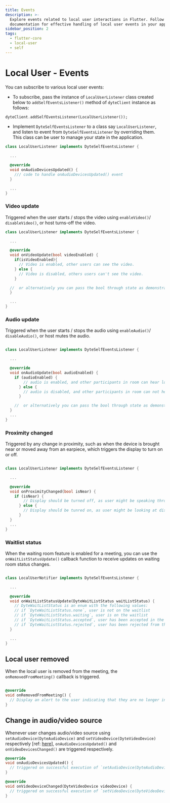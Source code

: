 ```yaml
---
title: Events
description: >-
  Explore events related to local user interactions in Flutter. Follow our
  documentation for effective handling of local user events in your app.
sidebar_position: 2
tags:
  - flutter-core
  - local-user
  - self
---
```


# Local User - Events

You can subscribe to various local user events:

- To subscribe, pass the instance of `LocalUserListener` class created below
  to `addSelfEventsListener()` method of `dyteClient` instance as follows:

```dart {2}
dyteClient.addSelfEventsListener(LocalUserListener());
```

- Implement `DyteSelfEventsListener` to a class say `LocalUserListener`, and
  listen to event from `DyteSelfEventsListener` by overriding them. This class
  can be user to manage your state in the application.

```dart
class LocalUserListener implements DyteSelfEventsListener {

  ...

  @override
  void onAudioDevicesUpdated() {
    /// code to handle onAudioDevicesUpdated() event
  }

  ...
}
```

### Video update

Triggered when the user starts / stops the video using `enableVideo()`/
`disableVideo()`, or host turns-off the video.

```dart
class LocalUserListener implements DyteSelfEventsListener {

  ...

  @override
  void onVideoUpdate(bool videoEnabled) {
    if(isVideoEnabled){
      // Video is enabled, other users can see the video.
    } else {
      // Video is disabled, others users can't see the video.
    }

  //  or alternatively you can pass the bool through state as demonstrated in example app.
  }

  ...
}
```

### Audio update

Triggered when the user starts / stops the audio using `enableAudio()`/
`disableAudio()`, or host mutes the audio.

```dart

class LocalUserListener implements DyteSelfEventsListener {

  ...

  @override
  void onAudioUpdate(bool audioEnabled) {
    if (audioEnabled) {
        // audio is enabled, and other participants in room can hear local user
      } else {
        // audio is disabled, and other participants in room can not hear local user.
      }

    //  or alternatively you can pass the bool through state as demonstrated in example app.
  }
  ...
}
```

### Proximity changed

Triggered by any change in proximity, such as when the device is brought near or moved away from an earpiece, which triggers the display to turn on or off.

```dart

class LocalUserListener implements DyteSelfEventsListener {

  ...

  @override
  void onProximityChanged(bool isNear) {
    if (isNear) {
        // Display should be turned off, as user might be speaking through ear piece
      } else {
        // Display should be tunred on, as user might be looking at display and listening through speaker/earphones.
      }
  }
  ...
}
```

### Waitlist status

When the waiting room feature is enabled for a meeting, you can use the `onWaitListStatusUpdate()` callback function to receive updates on waiting room status changes.

```dart

class LocalUserNotifier implements DyteSelfEventsListener {

  ...

  @override
  void onWaitListStatusUpdate(DyteWaitListStatus waitListStatus) {
    // DyteWaitListStatus is an enum with the following values:
    // if `DyteWaitListStatus.none`, user is not on the waitlist
    // if `DyteWaitListStatus.waiting`, user is on the waitlist
    // if `DyteWaitListStatus.accepted`, user has been accepted in the meeting.
    // if `DyteWaitListStatus.rejected`, user has been rejected from the meeting.
  }

  ...
}
```

## Local user removed

When the local user is removed from the meeting, the `onRemovedFromMeeting()` callback is triggered.

```dart

@override
void onRemovedFromMeeting() {
  // Display an alert to the user indicating that they are no longer in the meeting.
}
```

## Change in audio/video source

Whenever user changes audio/video source using `setAudioDevice(DyteAudioDevice)` and `setVideoDevice(DyteVideoDevice)` respectively [ref: [here](/flutter-core/local-user/manage-media-devices)], `onAudioDevicesUpdated()` and `onVideoDevicesChanged()` are triggered respectively.

```dart
@override
void onAudioDevicesUpdated() {
  // triggered on successful execution of `setAudioDevice(DyteAudioDevice)`
}

@override
void onVideoDeviceChanged(DyteVideoDevice videoDevice) {
  // triggered on successful execution of `setVideoDevice(DyteVideoDevice)`
}

```

<head>
  <title>Flutter Core Events</title>
  <meta name="description" content="Explore events related to local user interactions in Flutter. Follow our documentation for effective handling of local user events in your app.">
</head>
